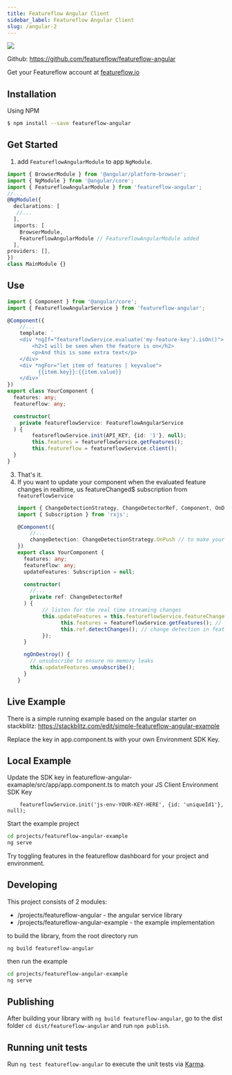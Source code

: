 ```yaml
---
title: Featureflow Angular Client
sidebar_label: Featureflow Angular Client
slug: /angular-2
---
```


[![][npm-img]][npm-url]

Github: https://github.com/featureflow/featureflow-angular

Get your Featureflow account at [featureflow.io](http://www.featureflow.io)

## Installation

Using NPM
```bash
$ npm install --save featureflow-angular
```

## Get Started
1. add  `FeatureflowAngularModule` to app `NgModule`.
 ```typescript
 import { BrowserModule } from '@angular/platform-browser';
 import { NgModule } from '@angular/core';
 import { FeatureflowAngularModule } from 'featureflow-angular';
 //...
 @NgModule({
   declarations: [
    //...
   ],
   imports: [
     BrowserModule,
     FeatureflowAngularModule // FeatureflowAngularModule added
   ],
 providers: [],
})
class MainModule {}
   ```
Use
---

```typescript
import { Component } from '@angular/core';
import { FeatureflowAngularService } from 'featureflow-angular';

@Component({
    //...
    template: `
    <div *ngIf="featureflowService.evaluate('my-feature-key').isOn()">
        <h2>I will be seen when the feature is on</h2>
        <p>And this is some extra text</p>
    </div>
    <div *ngFor="let item of features | keyvalue">
          {{item.key}}:{{item.value}}
    </div>`
})
export class YourComponent {
  features: any;
  featureflow: any;

  constructor(
    private featureflowService: FeatureflowAngularService
  ) {
        featureflowService.init(API_KEY, {id: '1'}, null);
        this.features = featureflowService.getFeatures();
        this.featureflow = featureflowService.client();
  }
}
   ```

3. That's it.
4. If you want to update your component when the evaluated feature changes in realtime,
us featureChanged$ subscription from `featureflowService`
   ```typescript
   import { ChangeDetectionStrategy, ChangeDetectorRef, Component, OnDestroy } from '@angular/core';
   import { Subscription } from 'rxjs';

   @Component({
       //...
       changeDetection: ChangeDetectionStrategy.OnPush // to make your app perform smooth and faster
   })
   export class YourComponent {
     features: any;
     featureflow: any;
     updateFeatures: Subscription = null;

     constructor(
       //...
       private ref: ChangeDetectorRef
     ) {
           // listen for the real time streaming changes
           this.updateFeatures = this.featureflowService.featureChanged$.subscribe(features => {
                 this.features = featureflowService.getFeatures(); // update features after feature change
                 this.ref.detectChanges(); // change detection in features is manually run
           });
     }

     ngOnDestroy() {
       // unsubscribe to ensure no memory leaks
       this.updateFeatures.unsubscribe();
     }
   }
      ```
## Live Example
There is a simple running example based on the angular starter on stackblitz: https://stackblitz.com/edit/simple-featureflow-angular-example

Replace the key in app.component.ts with your own Environment SDK Key.

## Local Example
Update the SDK key in featureflow-angular-examaple/src/app/app.component.ts to match your JS Client Environment SDK Key

```
    featureflowService.init('js-env-YOUR-KEY-HERE', {id: 'uniqueId1'}, null);
```
Start the example project
```bash
cd projects/featureflow-angular-example
ng serve
```
Try toggling features in the featureflow dashboard for your project and environment.

## Developing
This project consists of 2 modules:
* /projects/featureflow-angular - the angular service library
* /projects/featureflow-angular-example - the example implementation

to build the library, from the root directory run
```
ng build featureflow-angular
```
then run the example
```bash
cd projects/featureflow-angular-example
ng serve
```
## Publishing
After building your library with `ng build featureflow-angular`, go to the dist folder `cd dist/featureflow-angular` and run `npm publish`.

## Running unit tests

Run `ng test featureflow-angular` to execute the unit tests via [Karma](https://karma-runner.github.io).


[npm-url]: https://nodei.co/npm/featureflow-angular
[npm-img]: https://nodei.co/npm/featureflow-angular.png

[dependency-url]: https://www.featureflow.io
[dependency-img]: https://www.featureflow.io/wp-content/uploads/2016/12/featureflow-web.png
